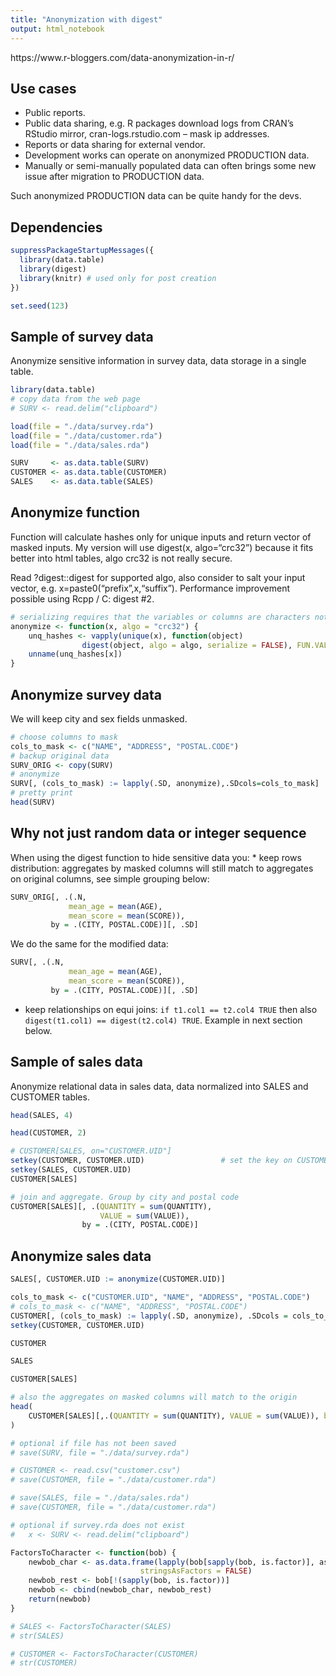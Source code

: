 ```yaml
---
title: "Anonymization with digest"
output: html_notebook
---
```



https://www.r-bloggers.com/data-anonymization-in-r/


## Use cases
* Public reports.
* Public data sharing, e.g. R packages download logs from CRAN's RStudio mirror, cran-logs.rstudio.com – mask ip addresses.
* Reports or data sharing for external vendor.
* Development works can operate on anonymized PRODUCTION data.
* Manually or semi-manually populated data can often brings some new issue after migration to PRODUCTION data.

Such anonymized PRODUCTION data can be quite handy for the devs.

## Dependencies
```r
suppressPackageStartupMessages({
  library(data.table)
  library(digest)
  library(knitr) # used only for post creation
})

set.seed(123)
```


## Sample of survey data
Anonymize sensitive information in survey data, data storage in a single table.


```r
library(data.table)
# copy data from the web page
# SURV <- read.delim("clipboard")

load(file = "./data/survey.rda")
load(file = "./data/customer.rda")
load(file = "./data/sales.rda")

SURV     <- as.data.table(SURV)
CUSTOMER <- as.data.table(CUSTOMER)
SALES    <- as.data.table(SALES)
```





## Anonymize function
Function will calculate hashes only for unique inputs and return vector of masked inputs.
My version will use digest(x, algo="crc32") because it fits better into html tables, algo crc32 is not really secure.

Read ?digest::digest for supported algo, also consider to salt your input vector, e.g. x=paste0("prefix",x,"suffix"). Performance improvement possible using Rcpp / C: digest #2.



```r
# serializing requires that the variables or columns are characters not factors
anonymize <- function(x, algo = "crc32") {
    unq_hashes <- vapply(unique(x), function(object)
                digest(object, algo = algo, serialize = FALSE), FUN.VALUE = "", USE.NAMES = TRUE)
    unname(unq_hashes[x])
}
```


## Anonymize survey data
We will keep city and sex fields unmasked.

```r
# choose columns to mask
cols_to_mask <- c("NAME", "ADDRESS", "POSTAL.CODE")
# backup original data
SURV_ORIG <- copy(SURV)
# anonymize
SURV[, (cols_to_mask) := lapply(.SD, anonymize),.SDcols=cols_to_mask]
# pretty print
head(SURV)
```

## Why not just random data or integer sequence
When using the digest function to hide sensitive data you:
* keep rows distribution: aggregates by masked columns will still match to aggregates on original columns, see simple grouping below:

```r
SURV_ORIG[, .(.N, 
             mean_age = mean(AGE), 
             mean_score = mean(SCORE)), 
         by = .(CITY, POSTAL.CODE)][, .SD]
```

We do the same for the modified data:

```r
SURV[, .(.N, 
             mean_age = mean(AGE), 
             mean_score = mean(SCORE)), 
         by = .(CITY, POSTAL.CODE)][, .SD]
```

* keep relationships on equi joins: `if t1.col1 == t2.col4 TRUE` then also `digest(t1.col1) == digest(t2.col4) TRUE`.
Example in next section below.


## Sample of sales data
Anonymize relational data in sales data, data normalized into SALES and CUSTOMER tables.

```r
head(SALES, 4)
```

```r
head(CUSTOMER, 2)
```



```r
# CUSTOMER[SALES, on="CUSTOMER.UID"]
setkey(CUSTOMER, CUSTOMER.UID)                 # set the key on CUSTOMER.UID
setkey(SALES, CUSTOMER.UID) 
CUSTOMER[SALES]
```



```r
# join and aggregate. Group by city and postal code
CUSTOMER[SALES][, .(QUANTITY = sum(QUANTITY), 
                    VALUE = sum(VALUE)), 
                by = .(CITY, POSTAL.CODE)]
```


## Anonymize sales data

```r
SALES[, CUSTOMER.UID := anonymize(CUSTOMER.UID)]

cols_to_mask <- c("CUSTOMER.UID", "NAME", "ADDRESS", "POSTAL.CODE")
# cols_to_mask <- c("NAME", "ADDRESS", "POSTAL.CODE")
CUSTOMER[, (cols_to_mask) := lapply(.SD, anonymize), .SDcols = cols_to_mask]
setkey(CUSTOMER, CUSTOMER.UID)
```



```r
CUSTOMER
```


```r
SALES
```

```r
CUSTOMER[SALES]
```

```r
# also the aggregates on masked columns will match to the origin
head(
    CUSTOMER[SALES][,.(QUANTITY = sum(QUANTITY), VALUE = sum(VALUE)), by=.(CITY, POSTAL.CODE)]
)
```
















```r
# optional if file has not been saved
# save(SURV, file = "./data/survey.rda")
```

```r
# CUSTOMER <- read.csv("customer.csv")
# save(CUSTOMER, file = "./data/customer.rda")
```


```r
# save(SALES, file = "./data/sales.rda")
# save(CUSTOMER, file = "./data/customer.rda")
```



```r
# optional if survey.rda does not exist
#   x <- SURV <- read.delim("clipboard")
```

```r
FactorsToCharacter <- function(bob) {
    newbob_char <- as.data.frame(lapply(bob[sapply(bob, is.factor)], as.character),
                             stringsAsFactors = FALSE)
    newbob_rest <- bob[!(sapply(bob, is.factor))]
    newbob <- cbind(newbob_char, newbob_rest)
    return(newbob)
}
```


```r
# SALES <- FactorsToCharacter(SALES)
# str(SALES)
```


```r
# CUSTOMER <- FactorsToCharacter(CUSTOMER)
# str(CUSTOMER)
```